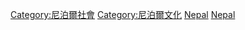 {{Catnav|頁面分類|地理|国家|按國家分類|各國語言}}
{{Catnav|頁面分類|地理|国家|亚洲国家|尼泊爾}}
{{Catnav|頁面分類|各種主題的頁面分類|按國家分類|各國語言}}
{{Commons category|Languages of Nepal}}

[[Category:尼泊爾社會|Category:尼泊爾社會]]
[[Category:尼泊爾文化|Category:尼泊爾文化]]
[[Category:各國語言|Nepal]]
[[Category:亞洲各國語言|Nepal]]